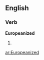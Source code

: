 ==English==

===Verb===
'''Europeanized'''

# {{present participle of|[[Europeanize]]}}

[[ar:Europeanized]]